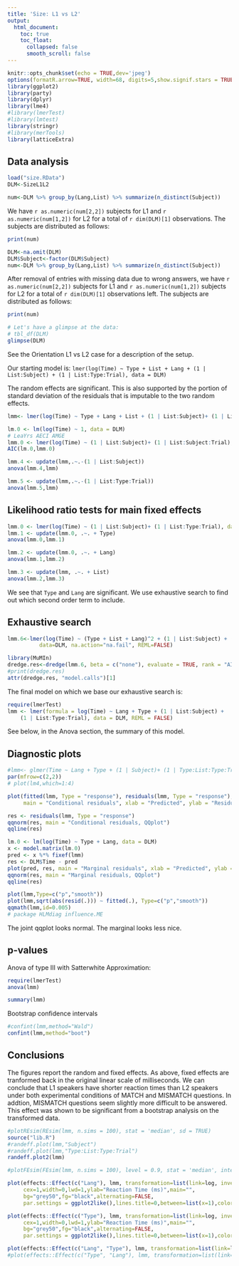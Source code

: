 ```yaml
---
title: 'Size: L1 vs L2'
output:
  html_document:
    toc: true
    toc_float:
      collapsed: false
      smooth_scroll: false
---
```


```r
knitr::opts_chunk$set(echo = TRUE,dev='jpeg')
options(formatR.arrow=TRUE, width=68, digits=5,show.signif.stars = TRUE)
library(ggplot2)
library(party)
library(dplyr)
library(lme4)
#library(lmerTest)
#library(lmtest)
library(stringr)
#library(merTools)
library(latticeExtra)
```

## Data analysis


```r
load("size.RData")
DLM<-SizeL1L2

num<-DLM %>% group_by(Lang,List) %>% summarize(n_distinct(Subject))
```

We have `r as.numeric(num[2,2])` subjects for L1 and `r as.numeric(num[1,2])` for L2 for a total of  `r dim(DLM)[1]` observations. The subjects are distributed as follows:

```r
print(num)
```

```r
DLM<-na.omit(DLM)
DLM$Subject<-factor(DLM$Subject)
num<-DLM %>% group_by(Lang,List) %>% summarize(n_distinct(Subject))
```

After removal of entries with missing data due to wrong answers, we have `r as.numeric(num[2,2])` subjects for L1 and `r as.numeric(num[1,2])` subjects for L2 for a total of `r dim(DLM)[1]` observations left. The subjects are distributed as follows:

```r
print(num)
```


```r
# Let's have a glimpse at the data:
# tbl_df(DLM)
glimpse(DLM)
```


See the Orientation L1 vs L2 case for a description of the setup.

Our starting model is: 
`lmer(log(Time) ~ Type + List + Lang + (1 | List:Subject) + (1 | List:Type:Trial), data = DLM)`

The random effects are significant. This is also supported by the portion of standard deviation of the residuals that is imputable to the two random effects. 

```r
lmm<- lmer(log(Time) ~ Type + Lang + List + (1 | List:Subject)+ (1 | List:Type:Trial), data = DLM, REML=FALSE)
```


```r
lm.0 <- lm(log(Time) ~ 1, data = DLM)
# LeaYrs AECI AMGE
lmm.0 <- lmer(log(Time) ~ (1 | List:Subject)+ (1 | List:Subject:Trial), data = DLM)
AIC(lm.0,lmm.0)

lmm.4 <- update(lmm,.~.-(1 | List:Subject))
anova(lmm.4,lmm)

lmm.5 <- update(lmm,.~.-(1 | List:Type:Trial))
anova(lmm.5,lmm)
```


## Likelihood ratio tests for main fixed effects

```r
lmm.0 <- lmer(log(Time) ~ (1 | List:Subject)+ (1 | List:Type:Trial), data = DLM)
lmm.1 <- update(lmm.0, .~. + Type)
anova(lmm.0,lmm.1)

lmm.2 <- update(lmm.0, .~. + Lang)
anova(lmm.1,lmm.2)

lmm.3 <- update(lmm, .~. + List)
anova(lmm.2,lmm.3)
```

We see that `Type` and `Lang` are significant. We use exhaustive search to find out which second order term to include.


## Exhaustive search

```r
lmm.6<-lmer(log(Time) ~ (Type + List + Lang)^2 + (1 | List:Subject) + (1 | List:Type:Trial),
          data=DLM, na.action="na.fail", REML=FALSE)

library(MuMIn)
dredge.res<-dredge(lmm.6, beta = c("none"), evaluate = TRUE, rank = "AICc", fixed = NULL, m.lim = NULL,  trace = FALSE)
#print(dredge.res)
attr(dredge.res, "model.calls")[1]
```



The final model on which we base our exhaustive search is:

```r
require(lmerTest)
lmm <- lmer(formula = log(Time) ~ Lang + Type + (1 | List:Subject) + 
    (1 | List:Type:Trial), data = DLM, REML = FALSE)
```

See below, in the Anova section, the summary of this model.


## Diagnostic plots

```r
#lmm<- glmer(Time ~ Lang + Type + (1 | Subject)+ (1 | Type:List:Type:Trial), data = DLM,family=Gamma(link = "identity"))
par(mfrow=c(2,2))
# plot(lm4,which=1:4)

plot(fitted(lmm, Type = "response"), residuals(lmm, Type = "response"),
     main = "Conditional residuals", xlab = "Predicted", ylab = "Residuals")

res <- residuals(lmm, Type = "response")
qqnorm(res, main = "Conditional residuals, QQplot")
qqline(res)

lm.0 <- lm(log(Time) ~ Type + Lang, data = DLM)
x <- model.matrix(lm.0)
pred <- x %*% fixef(lmm)
res <- DLM$Time - pred
plot(pred, res, main = "Marginal residuals", xlab = "Predicted", ylab = "Residuals")
qqnorm(res, main = "Marginal residuals, QQplot")
qqline(res)

```

```r
plot(lmm,Type=c("p","smooth"))
plot(lmm,sqrt(abs(resid(.))) ~ fitted(.), Type=c("p","smooth"))
qqmath(lmm,id=0.005)
# package HLMdiag influence.ME
```


The joint qqplot looks normal. The marginal looks less nice. 





## p-values

Anova of type III with Satterwhite Approximation:

```r
require(lmerTest)
anova(lmm)
```


```r
summary(lmm)
```


Bootstrap confidence intervals

```r
#confint(lmm,method="Wald")
confint(lmm,method="boot")
```

## Conclusions

The figures report the random and fixed effects. As above, fixed effects are tranformed back in the original linear scale of milliseconds. 
We can conclude that L1 speakers have shorter reaction times than L2 speakers under both experimental conditions of MATCH and MISMATCH questions. In addtion, MISMATCH questions seem slightly more difficult to be answered. This effect was shown to be significant from a bootstrap analysis on the transformed data.

```r
#plotREsim(REsim(lmm, n.sims = 100), stat = 'median', sd = TRUE)
source("lib.R")
#randeff.plot(lmm,"Subject")
#randeff.plot(lmm,"Type:List:Type:Trial")
randeff.plot2(lmm)
```

```r
#plotFEsim(FEsim(lmm, n.sims = 100), level = 0.9, stat = 'median', intercept = FALSE)
```


```r

plot(effects::Effect(c("Lang"), lmm, transformation=list(link=log, inverse=exp)),
     cex=1,width=0,lwd=1,ylab="Reaction Time (ms)",main="",
     bg="grey50",fg="black",alternating=FALSE,
     par.settings = ggplot2like(),lines.title=0,between=list(x=1),colors=c("grey35","black"))

plot(effects::Effect(c("Type"), lmm, transformation=list(link=log, inverse=exp)),
     cex=1,width=0,lwd=1,ylab="Reaction Time (ms)",main="",
     bg="grey50",fg="black",alternating=FALSE,
     par.settings = ggplot2like(),lines.title=0,between=list(x=1),colors=c("grey35","black"))

plot(effects::Effect(c("Lang", "Type"), lmm, transformation=list(link=log, inverse=exp)),cex=1,width=0,lwd=1,ylab="milliseconds",main="", bg="grey50",fg="black",alternating=FALSE,par.settings = ggplot2like(),lines.title=0,between=list(x=1),colors=c("grey35","black")) 
#plot(effects::Effect(c("Type", "Lang"), lmm, transformation=list(link=log, inverse=exp)),cex=1,width=0,lwd=1,ylab="milliseconds",xlab="Speakers",main="", bg="grey50",fg="black",alternating=FALSE,par.settings = ggplot2like(),lines.title=0,between=list(x=1),colors=c("grey35","black")) 
```



